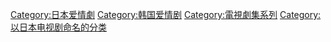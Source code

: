 [[Category:日本爱情劇|Category:日本爱情劇]]
[[Category:韩国爱情剧|Category:韩国爱情剧]]
[[Category:電視劇集系列|Category:電視劇集系列]]
[[Category:以日本电视剧命名的分类|Category:以日本电视剧命名的分类]]